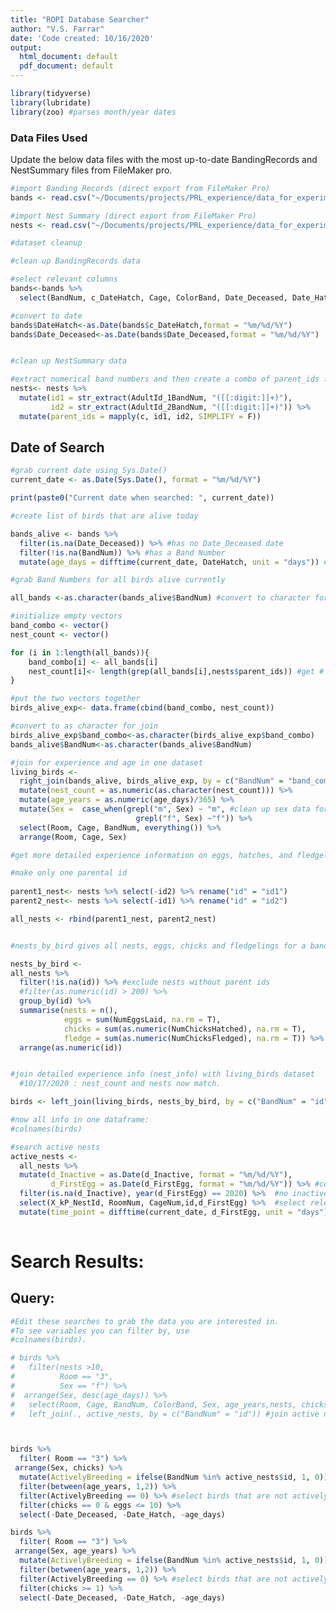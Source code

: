 ```yaml
---
title: "ROPI Database Searcher"
author: "V.S. Farrar"
date: 'Code created: 10/16/2020'
output:
  html_document: default
  pdf_document: default
---
```


```r
library(tidyverse)
library(lubridate)
library(zoo) #parses month/year dates
```

### Data Files Used 
Update the below data files with the most up-to-date BandingRecords and NestSummary files from FileMaker pro. 

```r
#import Banding Records (direct export from FileMaker Pro)
bands <- read.csv("~/Documents/projects/PRL_experience/data_for_experimental_design_culling/2021-03-05_BandingRecords_all.csv", stringsAsFactors = FALSE)

#import Nest Summary (direct export from FileMaker Pro)
nests <- read.csv("~/Documents/projects/PRL_experience/data_for_experimental_design_culling/2021-03-05_NestSummary_all.csv", stringsAsFactors = FALSE)

```

```r
#dataset cleanup 

#clean up BandingRecords data

#select relevant columns
bands<-bands %>%
  select(BandNum, c_DateHatch, Cage, ColorBand, Date_Deceased, Date_Hatch, Room, Sex) 

#convert to date
bands$DateHatch<-as.Date(bands$c_DateHatch,format = "%m/%d/%Y")
bands$Date_Deceased<-as.Date(bands$Date_Deceased,format = "%m/%d/%Y")


#clean up NestSummary data

#extract numerical band numbers and then create a combo of parent_ids for searching
nests<- nests %>%
  mutate(id1 = str_extract(AdultId_1BandNum, "([[:digit:]]+)"), 
         id2 = str_extract(AdultId_2BandNum, "([[:digit:]]+)")) %>%
  mutate(parent_ids = mapply(c, id1, id2, SIMPLIFY = F))
```

## Date of Search
```r
#grab current date using Sys.Date()
current_date <- as.Date(Sys.Date(), format = "%m/%d/%Y")

print(paste0("Current date when searched: ", current_date))
```

```r
#create list of birds that are alive today

bands_alive <- bands %>%
  filter(is.na(Date_Deceased)) %>% #has no Date_Deceased date
  filter(!is.na(BandNum)) %>% #has a Band Number
  mutate(age_days = difftime(current_date, DateHatch, unit = "days")) #calculate current age from hatch
```

```r

#grab Band Numbers for all birds alive currently 

all_bands <-as.character(bands_alive$BandNum) #convert to character for search

#initialize empty vectors
band_combo <- vector() 
nest_count <- vector()

for (i in 1:length(all_bands)){ 
    band_combo[i] <- all_bands[i] 
    nest_count[i]<- length(grep(all_bands[i],nests$parent_ids)) #get # of rows (nests) where bird was parent
} 

#put the two vectors together 
birds_alive_exp<- data.frame(cbind(band_combo, nest_count)) 

#convert to as character for join
birds_alive_exp$band_combo<-as.character(birds_alive_exp$band_combo)
bands_alive$BandNum<-as.character(bands_alive$BandNum)

#join for experience and age in one dataset
living_birds <- 
  right_join(bands_alive, birds_alive_exp, by = c("BandNum" = "band_combo")) %>%
  mutate(nest_count = as.numeric(as.character(nest_count))) %>%
  mutate(age_years = as.numeric(age_days)/365) %>%
  mutate(Sex =  case_when(grepl("m", Sex) ~ "m", #clean up sex data for readability
                            grepl("f", Sex) ~"f")) %>%
  select(Room, Cage, BandNum, everything()) %>%
  arrange(Room, Cage, Sex)

```

```r
#get more detailed experience information on eggs, hatches, and fledgelings 

#make only one parental id
  
parent1_nest<- nests %>% select(-id2) %>% rename("id" = "id1")
parent2_nest<- nests %>% select(-id1) %>% rename("id" = "id2")

all_nests <- rbind(parent1_nest, parent2_nest) 


#nests_by_bird gives all nests, eggs, chicks and fledgelings for a band number 

nests_by_bird <-
all_nests %>%
  filter(!is.na(id)) %>% #exclude nests without parent ids
  #filter(as.numeric(id) > 200) %>%
  group_by(id) %>%
  summarise(nests = n(), 
            eggs = sum(NumEggsLaid, na.rm = T), 
            chicks = sum(as.numeric(NumChicksHatched), na.rm = T), 
            fledge = sum(as.numeric(NumChicksFledged), na.rm = T)) %>%
  arrange(as.numeric(id))


#join detailed experience info (nest_info) with living_birds dataset 
  #10/17/2020 : nest_count and nests now match. 

birds <- left_join(living_birds, nests_by_bird, by = c("BandNum" = "id")) 

#now all info in one dataframe:
#colnames(birds)
```

```r
#search active nests 
active_nests <- 
  all_nests %>%
  mutate(d_Inactive = as.Date(d_Inactive, format = "%m/%d/%Y"),
         d_FirstEgg = as.Date(d_FirstEgg, format = "%m/%d/%Y")) %>% #convert key dates
  filter(is.na(d_Inactive), year(d_FirstEgg) == 2020) %>%  #no inactive date, must be in current year
  select(X_kP_NestId, RoomNum, CageNum,id,d_FirstEgg) %>%  #select relevant variables
  mutate(time_point = difftime(current_date, d_FirstEgg, unit = "days"))  #calculate days since lay of current nest
  
```


# Search Results: 

## Query:

```r
#Edit these searches to grab the data you are interested in. 
#To see variables you can filter by, use 
#colnames(birds). 

# birds %>%
#   filter(nests >10, 
#          Room == "3",
#          Sex == "f") %>%
#  arrange(Sex, desc(age_days)) %>%
#   select(Room, Cage, BandNum, ColorBand, Sex, age_years,nests, chicks) %>%
#   left_join(., active_nests, by = c("BandNum" = "id")) #join active nest effort data with bird data 



birds %>%
  filter( Room == "3") %>%
 arrange(Sex, chicks) %>%
  mutate(ActivelyBreeding = ifelse(BandNum %in% active_nests$id, 1, 0)) %>% #see if birds are actively breeding
  filter(between(age_years, 1,2)) %>%
  filter(ActivelyBreeding == 0) %>% #select birds that are not actively breeding
  filter(chicks == 0 & eggs <= 10) %>%
  select(-Date_Deceased, -Date_Hatch, -age_days)

```
```r
birds %>%
  filter( Room == "3") %>%
 arrange(Sex, age_years) %>%
  mutate(ActivelyBreeding = ifelse(BandNum %in% active_nests$id, 1, 0)) %>% #see if birds are actively breeding
  filter(between(age_years, 1,2)) %>%
  filter(ActivelyBreeding == 0) %>% #select birds that are not actively breeding
  filter(chicks >= 1) %>%
  select(-Date_Deceased, -Date_Hatch, -age_days)
```





